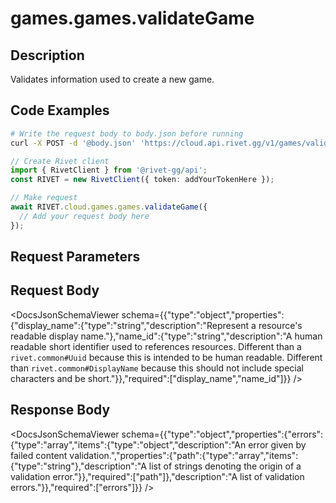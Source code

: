 

# games.games.validateGame

## Description

Validates information used to create a new game.


## Code Examples

<CodeGroup title='Request' tag='POST' label='https://cloud.api.rivet.gg/v1/games/validate'>

```bash {{ title: 'cURL' }}
# Write the request body to body.json before running
curl -X POST -d '@body.json' 'https://cloud.api.rivet.gg/v1/games/validate'
```

```ts
// Create Rivet client
import { RivetClient } from '@rivet-gg/api';
const RIVET = new RivetClient({ token: addYourTokenHere });

// Make request
await RIVET.cloud.games.games.validateGame({
  // Add your request body here
});
```

</CodeGroup>


## Request Parameters


## Request Body

<DocsJsonSchemaViewer schema={{"type":"object","properties":{"display_name":{"type":"string","description":"Represent a resource's readable display name."},"name_id":{"type":"string","description":"A human readable short identifier used to references resources. Different than a `rivet.common#Uuid` because this is intended to be human readable. Different than `rivet.common#DisplayName` because this should not include special characters and be short."}},"required":["display_name","name_id"]}} />


## Response Body

<DocsJsonSchemaViewer schema={{"type":"object","properties":{"errors":{"type":"array","items":{"type":"object","description":"An error given by failed content validation.","properties":{"path":{"type":"array","items":{"type":"string"},"description":"A list of strings denoting the origin of a validation error."}},"required":["path"]},"description":"A list of validation errors."}},"required":["errors"]}} />

